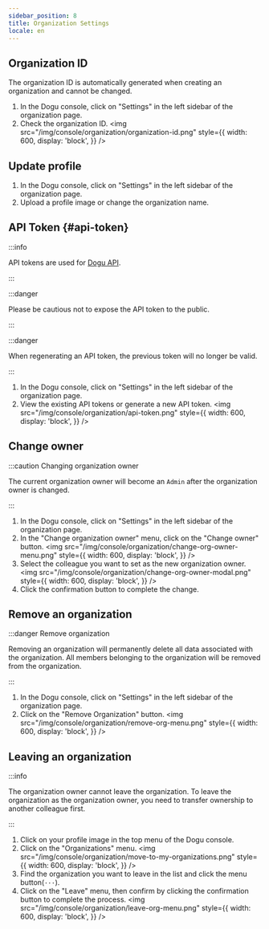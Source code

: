 ```yaml
---
sidebar_position: 8
title: Organization Settings
locale: en
---
```



## Organization ID

<OrganizationMemberPermission prefix="Retrieve organization ID" />

The organization ID is automatically generated when creating an organization and cannot be changed.

1. In the Dogu console, click on "Settings" in the left sidebar of the organization page.
2. Check the organization ID.
   <img
     src="/img/console/organization/organization-id.png"
     style={{
       width: 600,
       display: 'block',
     }}
   />

## Update profile

<OrgnizationOwnerPermission prefix="Updating organization profile" />

1. In the Dogu console, click on "Settings" in the left sidebar of the organization page.
2. Upload a profile image or change the organization name.

## API Token {#api-token}

<OrganizationAdminPermission prefix="Retrieve and regenerate API token" />

:::info

API tokens are used for [Dogu API](/api).

:::

:::danger

Please be cautious not to expose the API token to the public.

:::

:::danger

When regenerating an API token, the previous token will no longer be valid.

:::

1. In the Dogu console, click on "Settings" in the left sidebar of the organization page.
2. View the existing API tokens or generate a new API token.
   <img
     src="/img/console/organization/api-token.png"
     style={{
       width: 600,
       display: 'block',
     }}
   />

## Change owner

<OrgnizationOwnerPermission prefix="Changing organization owner" />

:::caution Changing organization owner

The current organization owner will become an `Admin` after the organization owner is changed.

:::

1. In the Dogu console, click on "Settings" in the left sidebar of the organization page.
2. In the "Change organization owner" menu, click on the "Change owner" button.
   <img
     src="/img/console/organization/change-org-owner-menu.png"
     style={{
       width: 600,
       display: 'block',
     }}
   />
3. Select the colleague you want to set as the new organization owner.
   <img
     src="/img/console/organization/change-org-owner-modal.png"
     style={{
       width: 600,
       display: 'block',
     }}
   />
4. Click the confirmation button to complete the change.

## Remove an organization

<OrgnizationOwnerPermission prefix="Removing an organization" />

:::danger Remove organization

Removing an organization will permanently delete all data associated with the organization. All members belonging to the organization will be removed from the organization.

:::

1. In the Dogu console, click on "Settings" in the left sidebar of the organization page.
2. Click on the "Remove Organization" button.
   <img
     src="/img/console/organization/remove-org-menu.png"
     style={{
       width: 600,
       display: 'block',
     }}
   />

## Leaving an organization

:::info

The organization owner cannot leave the organization. To leave the organization as the organization owner, you need to transfer ownership to another colleague first.

:::

1. Click on your profile image in the top menu of the Dogu console.
2. Click on the "Organizations" menu.
   <img
     src="/img/console/organization/move-to-my-organizations.png"
     style={{
       width: 600,
       display: 'block',
     }}
   />
3. Find the organization you want to leave in the list and click the menu button(`···`).
4. Click on the "Leave" menu, then confirm by clicking the confirmation button to complete the process.
   <img
     src="/img/console/organization/leave-org-menu.png"
     style={{
       width: 600,
       display: 'block',
     }}
   />
